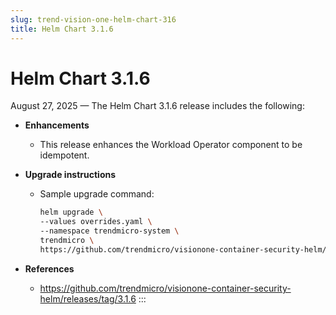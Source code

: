 ```yaml
---
slug: trend-vision-one-helm-chart-316
title: Helm Chart 3.1.6
---
```

# Helm Chart 3.1.6

August 27, 2025 — The Helm Chart 3.1.6 release includes the following:

- **Enhancements**

  - This release enhances the Workload Operator component to be idempotent.

- **Upgrade instructions**

  - Sample upgrade command:

    ```bash
    helm upgrade \
    --values overrides.yaml \
    --namespace trendmicro-system \
    trendmicro \
    https://github.com/trendmicro/visionone-container-security-helm/archive/3.1.6.tar.gz
    ```

- **References**

  - <https://github.com/trendmicro/visionone-container-security-helm/releases/tag/3.1.6>
:::
